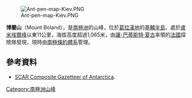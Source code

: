 [[Image:Ant-pen-map-Kiev.PNG|thumb]]

{{coord|65|18|S|63|50|W|display=title}}

'''博蘭山'''（Mount Boland），是[[南極洲|南極洲]]的山峰，位於[[葛拉漢地|葛拉漢地]]的[[基輔半島|基輔半島]]，處於[[盧米埃爾峰|盧米埃爾峰]]以東11公里，海拔高度超過1,065米，由[[讓-巴蒂斯特·夏古|讓-巴蒂斯特·夏古]]率領的[[法國|法國]]探險隊發現，現時由[[南極條約體系|南極條約體系]]管理。

==參考資料==
* [http://data.aad.gov.au/aadc/gaz/scar/ SCAR Composite Gazetteer of Antarctica]{{WebCite|url=https://www.webcitation.org/5ug2CfC7m?url=http://data.aad.gov.au/aadc/gaz/scar/ |date=20101202140255 |dateformat=iso }}.

{{DEFAULTSORT:Mount Boland}}
[[Category:南極洲山峰|Category:南極洲山峰]]


{{GrahamCoast-geo-stub}}